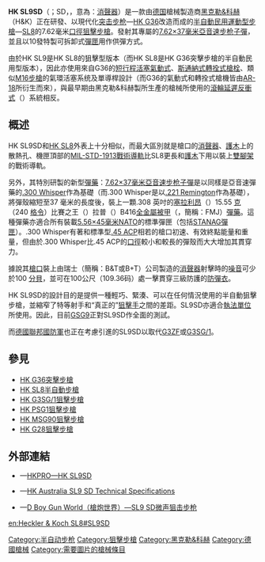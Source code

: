 {{noteTA
|G1=軍事
|G2=長度單位
|G3=Firearms
}}
{{Infobox Weapon
|name= HK SL9SD
|image= <!-- 檔案不存在 file:/german/hk/g36/sl9sd.jpg -->
|image_size= 300px 
|caption= 
|origin= {{flagcountry|Germany}}
|type= [[半自动步枪|半自動]][[抑制器|消聲]][[狙擊步槍|狙擊步槍]]
<!-- Type selection -->
|is_ranged= yes
|is_bladed= 
|is_explosive= 
|is_artillery= 
|is_vehicle= 
|is_missile= 
|is_UK= 
<!-- Service history -->
|service= 
|used_by= 
|wars= 
<!-- Production history -->
|designer= [[黑克勒&科赫|黑克勒&科赫]]
|design_date= 
|manufacturer= 黑克勒&科赫
|unit_cost= 
|production_date= 
|number= 
|variants= 
<!-- General specifications -->
|spec_label= 
|weight= 裝上[[抑制器|消聲器]]：4.6[[千克|千克]]（10.14[[磅|磅]]）
|length= 1,150[[毫米|毫米]]（45.28[[英寸|英寸]]）
|part_length= 510毫米（20.8英吋）
|width= 58毫米（2.28英吋）
|height= 裝上[[瞄準镜|瞄準镜]]：270毫米（10.63英吋）
|diameter= 
|crew= 
<!-- Ranged weapon specifications --> 
|cartridge= [[7.62×37mm|7.62×37毫米]]
|caliber= 7.62毫米（.30英吋）
|barrels= 1根，[[膛線|線膛]]，{{Link-en|比賽等級|Match grade}}，[[槍口|槍口]]裝有{{Link-en|布鲁加-托梅|Brügger & Thomet}}[[抑制器|消聲器]]
|action= <div class="NavFrame collapsed" style="color: black; background-color: #FFFFFF; margin: 0 auto; padding: 0 10px; text-align: left;"><div class="NavHead" style="background-color: #FFFFFF; margin: 0 auto; padding: 0 10px; font-weight:normal;"></div><div class="NavContent" style="background-color: #FFFFFF; margin: 0 auto; padding: 0 10px;">
* [[氣動式_(槍械)#活塞原理|短行程活塞氣動式]]
* [[轉拴式槍栓|轉拴式槍栓]]
</div>
</div>
|mode= {{Link-en|半自動槍械|Semi-automatic firearm|半自動}}
|rate= 
|velocity= 310[[米每秒|米／秒]]（1,017.06[[英尺每秒|英尺／秒]]）
|energy= 625[[焦耳|焦耳]]（461[[英尺·磅|英尺·磅]]）
|range= 100[[米_(单位)|公尺]]（109.36[[码|码]]，328.08[[英尺|英尺]]）
|max_range= 
|feed= 10、30發可拆卸式[[彈匣|彈匣]]
|sights= <div class="NavFrame collapsed" style="color: black; background-color: #FFFFFF; margin: 0 auto; padding: 0 10px; text-align: left;"><div class="NavHead" style="background-color: #FFFFFF; margin: 0 auto; padding: 0 10px; font-weight:normal;"></div><div class="NavContent" style="background-color: #FFFFFF; margin: 0 auto; padding: 0 10px;">
* [[機械瞄具|機械瞄具]]：金屬固定覘孔式[[照門|照門]]及柱型[[照準器|準星]]
* [[機匣|機匣]]頂部的[[皮卡汀尼導軌|MIL-STD-1913戰術導軌]]座上安裝日間／夜間[[瞄準镜|光學瞄準鏡]]、[[紅點鏡|紅點鏡／反射式瞄準鏡]]、[[全像武器照準器|全息瞄準鏡]]、[[夜視鏡|夜視鏡]]或[[熱成像儀|熱成像儀]]（可拆卸）
</div>
</div>
<!-- 火炮規格 -->
|breech= 
|recoil= 
|carriage= 
|elevation= 
|traverse= 
<!-- 刃器規格 --> 
|blade_type= 
|hilt_type= 
|sheath_type= 
|head_type= 
|haft_type= 
<!-- 爆炸物內填炸藥規格 --> 
|filling= 
|filling_weight= 
|detonation= 
|yield= 
<!-- 車輛/飛彈 規格 -->
|armour= 
|primary_armament= 
|secondary_arament= 
|engine= 
|engine_power= 
|transmission= 
|payload_capacity= 
|fuel_capacity= 
|pw_ratio= 
|suspension= 
|clearance= 
|vehicle_range= 
|speed= 
|guidance= 
|steering= 
<!-- Missiles only -->
|wingspan= 
|propellant= 
|ceiling= 
|altitude= 
|depth= 
|boost= 
|accuracy= 
|launch_platform= 
|transport= 
}}

'''HK SL9SD'''（{{Lang-en|'''Heckler & Koch SL9SD'''}}；SD，{{Lang-de|'''Schalldämpfer'''}}，意為：[[抑制器|消聲器]]）是一款由[[德国|德国]]槍械製造商[[黑克勒&科赫|黑克勒&科赫]]（H&K）正在研發、以現代化[[突击步枪|突击步枪]]—[[HK_G36突擊步槍|HK G36]]改造而成的[[半自动步枪|半自動民用運動型步槍]]—[[HK_SL8半自動步槍|SL8]]的7.62毫米[[口徑|口徑]][[狙擊步槍|狙擊步槍]]。發射其專屬的[[7.62×37mm|7.62×37毫米]][[空气动力学#亚音速空气动力学|亞音速]][[步枪|步枪]][[子彈|子彈]]，並且以10發特製可拆卸式[[彈匣|彈匣]]用作供彈方式。

由於HK SL9是HK SL8的狙擊型版本（而HK SL8是HK G36突擊步槍的半自動民用型版本），因此亦使用來自G36的[[氣動式_(槍械)#活塞原理|短行程活塞氣動式]]、[[轉拴式槍栓|斯通納式轉拴式槍栓]]、類似[[M16突擊步槍|M16步槍]]的氣環活塞系统及單導桿設計（而G36的氣動式和轉拴式槍機皆由[[AR-18突擊步槍|AR-18]]所衍生而來），與最早期由黑克勒&科赫製所生產的槍械所使用的[[滾輪延遲反衝式|滾輪延遲反衝式]]（{{Lang-en|Roller-delayed blowback}}）系統相反。

== 概述 ==
HK SL9SD和[[HK_SL8半自動步槍|HK SL8]]外表上十分相似，而最大區別就是槍口的[[抑制器|消聲器]]、[[護木|護木]]上的散熱孔、機匣頂部的[[皮卡汀尼導軌|MIL-STD-1913戰術導軌]]比SL8更長和[[護木|護木]]下用以裝上[[雙腳架|雙腳架]]的戰術導軌。

另外，其特別研製的新型[[彈藥|彈藥]]：[[7.62×37mm|7.62×37毫米]][[空气动力学#亚音速空气动力学|亞音速]][[步枪|步枪]][[子彈|子彈]]是以同樣是亞音速彈藥的[[.300_Whisper|.300 Whisper]]作為基礎（而.300 Whisper是以[[.221_Remington|.221 Remington]]作為基礎），將彈殼縮短至37 毫米的長度後，裝上一顆.308 英吋的[[塞拉利昂|塞拉利昂]]（{{Lang-en|Sierra}}）15.55 [[克|克]]（240 [[格令|格令]]）比賽之王（{{Lang-en|MatchKing}}）拉普（{{Lang-en|Lapua}}）B416[[子彈#全金属被甲弹（FMJ_-_Full_Metal_Jacket）|全金屬被甲]]（{{Lang|en|'''F'''ull '''M'''etal '''J'''acket}}，簡稱：FMJ）[[彈藥|彈藥]]。這種彈藥亦適合所有裝載[[5.56×45mm_NATO|5.56×45毫米NATO]]的標準彈匣（包括[[STANAG彈匣|STANAG彈匣]]）。.300 Whisper有著和標準型[[.45_ACP|.45 ACP]]相若的槍口初速、有效終點能量和重量，但由於.300 Whisper比.45 ACP的[[口徑|口徑]]較小和較長的彈殼而大大增加其貫穿力。

據說其[[槍口|槍口]]裝上由瑞士{{Link-en|布鲁加-托梅|Brügger & Thomet}}（簡稱：B&T或B+T）公司製造的[[抑制器|消聲器]]射擊時的[[噪声|噪音]]可少於100 [[分貝|分貝]]，並可在100公尺（109.36码）處一擊貫穿三級防護的[[護甲|防彈衣]]。

HK SL9SD的設計目的是提供一種輕巧、緊湊、可以在任何情況使用的半自動狙擊步槍，並縮窄了特等射手和“真正的”[[狙擊手|狙擊手]]之間的差距。SL9SD亦適合[[警察|執法單位]]所使用。因此，目前[[第九国境守备队|GSG9]]正對SL9SD作全面的測試。

而[[德國聯邦國防軍|德國聯邦國防軍]]也正在考慮引進的SL9SD以取代[[HK_G3自動步槍|G3ZF]]或[[HK_G3SG/1狙擊步槍|G3SG/1]]。

== 參見 ==
{{div col|cols=2}}
* [[HK_G36突擊步槍|HK G36突擊步槍]]
* [[HK_SL8半自動步槍|HK SL8半自動步槍]]
* [[HK_G3SG/1狙擊步槍|HK G3SG/1狙擊步槍]]
* [[HK_PSG1狙擊步槍|HK PSG1狙擊步槍]]
* [[HK_MSG90狙擊步槍|HK MSG90狙擊步槍]]
* [[HK_G28狙擊步槍|HK G28狙擊步槍]]
{{div col end}}

== 外部連結 ==
* {{en icon}}—[http://www.hkpro.com/index.php?option=com_content&view=article&id=93:sl9sd&catid=10:the-sniper-rifles&Itemid=5 HKPRO—HK SL9SD]{{Wayback|url=http://www.hkpro.com/index.php?option=com_content&view=article&id=93:sl9sd&catid=10:the-sniper-rifles&Itemid=5 |date=20100102060906 }}
* {{en icon}}—[https://web.archive.org/web/20091005004143/http://www.hksystems.com.au/rifles/SL9SD%20Whisper.htm HK Australia SL9 SD Technical Specifications]
* {{zh-hans icon}}—[http://pewpewpew.work/german/hk/g36/SL9SD.htm D Boy Gun World（槍炮世界）—SL9 SD微声狙击步枪]{{Wayback|url=http://pewpewpew.work/german/hk/g36/SL9SD.htm |date=20200125235552 }}

{{HK firearms}}

[[Category:半自动步枪|Category:半自动步枪]]
[[Category:狙擊步槍|Category:狙擊步槍]]
[[Category:黑克勒&科赫|Category:黑克勒&科赫]]
[[Category:德國槍械|Category:德國槍械]]
[[Category:需要圖片的槍械條目|Category:需要圖片的槍械條目]]

[[en:Heckler_&_Koch_SL8#SL9SD|en:Heckler & Koch SL8#SL9SD]]
